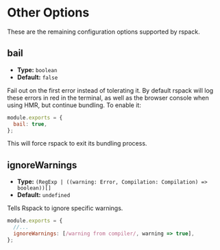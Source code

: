 
# Other Options

These are the remaining configuration options supported by rspack.

## bail

<ApiMeta addedVersion="0.4.5" />

- **Type:** `boolean`
- **Default:** `false`

Fail out on the first error instead of tolerating it. By default rspack will log these errors in red in the terminal, as well as the browser console when using HMR, but continue bundling.
To enable it:

```js title="rspack.config.js"
module.exports = {
  bail: true,
};
```

This will force rspack to exit its bundling process.

## ignoreWarnings

- **Type:** `(RegExp | ((warning: Error, Compilation: Compilation) => boolean))[]`
- **Default:** `undefined`

Tells Rspack to ignore specific warnings.

```js title="rspack.config.js"
module.exports = {
  //...
  ignoreWarnings: [/warning from compiler/, warning => true],
};
```
